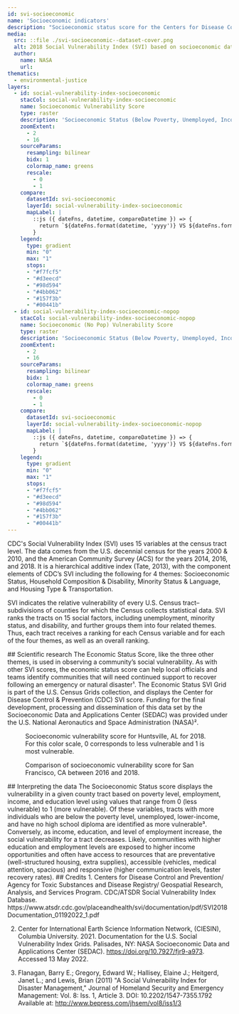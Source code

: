 ```yaml
---
id: svi-socioeconomic
name: 'Socioeconomic indicators'
description: "Socioeconomic status score for the Centers for Disease Control and Prevention (CDC) Social Vulnerability Index (SVI) gridded at a spatial resolution of 1 km"
media:
  src: ::file ./svi-socioeconomic--dataset-cover.png
  alt: 2018 Social Vulnerability Index (SVI) based on socioeconomic data.
  author:
    name: NASA
    url: 
thematics:
  - environmental-justice
layers:
  - id: social-vulnerability-index-socioeconomic
    stacCol: social-vulnerability-index-socioeconomic
    name: Socioeconomic Vulnerability Score
    type: raster
    description: 'Socioeconomic Status (Below Poverty, Unemployed, Income, No High School Diploma) - Percentile ranking'
    zoomExtent:
      - 2
      - 16
    sourceParams:
      resampling: bilinear
      bidx: 1
      colormap_name: greens
      rescale:
        - 0
        - 1
    compare:
      datasetId: svi-socioeconomic
      layerId: social-vulnerability-index-socioeconomic
      mapLabel: |
        ::js ({ dateFns, datetime, compareDatetime }) => {
          return `${dateFns.format(datetime, 'yyyy')} VS ${dateFns.format(compareDatetime, 'yyyy')}`;
        }
    legend:
      type: gradient
      min: "0"
      max: "1"
      stops:
      - "#f7fcf5"
      - "#d3eecd"
      - "#98d594"
      - "#4bb062"
      - "#157f3b"
      - "#00441b"
  - id: social-vulnerability-index-socioeconomic-nopop
    stacCol: social-vulnerability-index-socioeconomic-nopop
    name: Socioeconomic (No Pop) Vulnerability Score
    type: raster
    description: 'Socioeconomic Status (Below Poverty, Unemployed, Income, No High School Diploma) - Percentile ranking'
    zoomExtent:
      - 2
      - 16
    sourceParams:
      resampling: bilinear
      bidx: 1
      colormap_name: greens
      rescale:
        - 0
        - 1
    compare:
      datasetId: svi-socioeconomic
      layerId: social-vulnerability-index-socioeconomic-nopop
      mapLabel: |
        ::js ({ dateFns, datetime, compareDatetime }) => {
          return `${dateFns.format(datetime, 'yyyy')} VS ${dateFns.format(compareDatetime, 'yyyy')}`;
        }
    legend:
      type: gradient
      min: "0"
      max: "1"
      stops:
      - "#f7fcf5"
      - "#d3eecd"
      - "#98d594"
      - "#4bb062"
      - "#157f3b"
      - "#00441b"
---
```


<Block>
<Prose>
CDC's Social Vulnerability Index (SVI) uses 15 variables at the census tract level. The data comes from the U.S. decennial census for the years 2000 & 2010, and the American Community Survey (ACS) for the years 2014, 2016, and 2018. It is a hierarchical additive index (Tate, 2013), with the component elements of CDC’s SVI including the following for 4 themes: Socioeconomic Status, Household Composition & Disability, Minority Status & Language, and Housing Type & Transportation.

SVI indicates the relative vulnerability of every U.S. Census tract–subdivisions of counties for which the Census collects statistical data. SVI ranks the tracts on 15 social factors, including unemployment, minority status, and disability, and further groups them into four related themes. Thus, each tract receives a ranking for each Census variable and for each of the four themes, as well as an overall ranking.
</Prose>
</Block>

<Block type='full'>
<Prose>
## Scientific research
The Economic Status Score, like the three other themes, is used in observing a community’s social vulnerability. As with other SVI scores, the economic status score can help local officials and teams identify communities that will need continued support to recover following an emergency or natural disaster¹. The Economic Status SVI Grid is part of the U.S. Census Grids collection, and displays the Center for Disease Control & Prevention (CDC) SVI score. Funding for the final development, processing and dissemination of this data set by the Socioeconomic Data and Applications Center (SEDAC) was provided under the U.S. National Aeronautics and Space Administration (NASA)².
</Prose>
<Figure>
  <Map
    datasetId='svi-socioeconomic'
    layerId='social-vulnerability-index-socioeconomic'
    dateTime='2018-01-01'
    zoom={10}
    center={[-86.63,34.70]}
  />
  <Caption
    attrAuthor='NASA'
    attrUrl='https://nasa.gov/'
  >
    Socioeconomic vulnerability score for Huntsville, AL for 2018. For this color scale, 0 corresponds to less vulnerable and 1 is most vulnerable.
  </Caption>
</Figure>
</Block>

<Block type='full'>
<Figure>
  <Map
    datasetId='svi-socioeconomic'
    layerId='social-vulnerability-index-socioeconomic'
    dateTime='2016-01-01'
    zoom={10}
    center={[-122.36,37.77]}
    compareDateTime='2018-01-01'
  />
  <Caption
    attrAuthor='NASA'
    attrUrl='https://nasa.gov/'
  >
    Comparison of socioeconomic vulnerability score for San Francisco, CA between 2016 and 2018.
  </Caption>
</Figure>
<Prose>
## Interpreting the data
The Socioeconomic Status score displays the vulnerability in a given county tract based on poverty level, employment, income, and education level using values that range from 0 (less vulnerable) to 1 (more vulnerable). Of these variables, tracts with more individuals who are below the poverty level, unemployed, lower-income, and have no high school diploma are identified as more vulnerable³. Conversely, as income, education, and level of employment increase, the social vulnerability for a tract decreases. Likely, communities with higher education and employment levels are exposed to higher income opportunities and often have access to resources that are preventative (well-structured housing, extra supplies), accessible (vehicles, medical attention, spacious) and responsive (higher communication levels, faster recovery rates).
</Prose>
</Block>

<Block>
<Prose>
## Credits
1. Centers for Disease Control and Prevention/ Agency for Toxic Substances and Disease Registry/ Geospatial Research, Analysis, and Services Program. CDC/ATSDR Social Vulnerability Index Database. https://www.atsdr.cdc.gov/placeandhealth/svi/documentation/pdf/SVI2018Documentation_01192022_1.pdf 

2. Center for International Earth Science Information Network, (CIESIN), Columbia University. 2021. Documentation for the U.S. Social Vulnerability Index Grids. Palisades, NY: NASA Socioeconomic Data and Applications Center (SEDAC). https://doi.org/10.7927/fjr9-a973. Accessed 13 May 2022.

3. Flanagan, Barry E.; Gregory, Edward W.; Hallisey, Elaine J.; Heitgerd, Janet L.; and Lewis, Brian (2011) "A Social Vulnerability Index for Disaster Management," Journal of Homeland Security and Emergency Management: Vol. 8: Iss. 1, Article 3. DOI: 10.2202/1547-7355.1792 Available at: http://www.bepress.com/jhsem/vol8/iss1/3
</Prose>
</Block>

